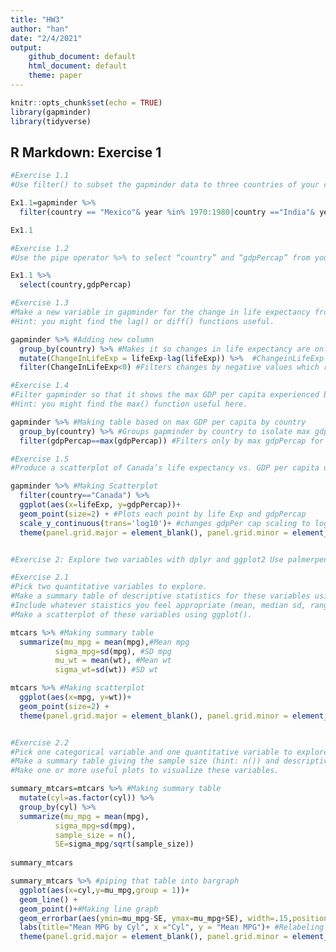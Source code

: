```yaml
---
title: "HW3"
author: "han"
date: "2/4/2021"
output:
    github_document: default
    html_document: default
    theme: paper
---
```


```r
knitr::opts_chunk$set(echo = TRUE)
library(gapminder)
library(tidyverse)
```

## R Markdown: Exercise 1

```r
#Exercise 1.1
#Use filter() to subset the gapminder data to three countries of your choice in the 1970’s.

Ex1.1=gapminder %>% 
  filter(country == "Mexico"& year %in% 1970:1980|country =="India"& year %in% 1970:1980|country =="China" & year %in% 1970:1980)

Ex1.1

#Exercise 1.2
#Use the pipe operator %>% to select “country” and “gdpPercap” from your filtered dataset in 1.1.

Ex1.1 %>% 
  select(country,gdpPercap)

#Exercise 1.3
#Make a new variable in gapminder for the change in life expectancy from the previous measurement. Filter this table to show all of the entries that have experienced a drop in life expectancy.
#Hint: you might find the lag() or diff() functions useful.

gapminder %>% #Adding new column
  group_by(country) %>% #Makes it so changes in life expectancy are only measured by country
  mutate(ChangeInLifeExp = lifeExp-lag(lifeExp)) %>%  #ChangeinLifeExp is the current row - previous row
  filter(ChangeInLifeExp<0) #Filters changes by negative values which represents decrease in life expectancy

#Exercise 1.4
#Filter gapminder so that it shows the max GDP per capita experienced by each country.
#Hint: you might find the max() function useful here.

gapminder %>% #Making table based on max GDP per capita by country
  group_by(country) %>% #Groups gapminder by country to isolate max gdpPer cap for each country
  filter(gdpPercap==max(gdpPercap)) #Filters only by max gdpPercap for each country

#Exercise 1.5
#Produce a scatterplot of Canada’s life expectancy vs. GDP per capita using ggplot2, without defining a new variable. That is, after filtering the gapminder data set, pipe it directly into the ggplot() function. In your plot, put GDP per capita on a log scale.

gapminder %>% #Making Scatterplot
  filter(country=="Canada") %>% 
  ggplot(aes(x=lifeExp, y=gdpPercap))+
  geom_point(size=2) + #Plots each point by life Exp and gdpPercap
  scale_y_continuous(trans='log10')+ #changes gdpPer cap scaling to log scale
  theme(panel.grid.major = element_blank(), panel.grid.minor = element_blank())


#Exercise 2: Explore two variables with dplyr and ggplot2 Use palmerpenguins::penguins or another dataset of your choice. (Check out a dataset from the datasets R package if you want!)

#Exercise 2.1
#Pick two quantitative variables to explore.
#Make a summary table of descriptive statistics for these variables using summarize().
#Include whatever staistics you feel appropriate (mean, median sd, range, etc.).
#Make a scatterplot of these variables using ggplot().

mtcars %>% #Making summary table
  summarize(mu_mpg = mean(mpg),#Mean mpg
          sigma_mpg=sd(mpg), #SD mpg
          mu_wt = mean(wt), #Mean wt
          sigma_wt=sd(wt)) #SD wt

mtcars %>% #Making scatterplot
  ggplot(aes(x=mpg, y=wt))+
  geom_point(size=2) +
  theme(panel.grid.major = element_blank(), panel.grid.minor = element_blank())


#Exercise 2.2
#Pick one categorical variable and one quantitative variable to explore.
#Make a summary table giving the sample size (hint: n()) and descriptive statistics for the quantitative variable by group.
#Make one or more useful plots to visualize these variables.

summary_mtcars=mtcars %>% #Making summary table
  mutate(cyl=as.factor(cyl)) %>% 
  group_by(cyl) %>% 
  summarize(mu_mpg = mean(mpg),
          sigma_mpg=sd(mpg),
          sample_size = n(),
          SE=sigma_mpg/sqrt(sample_size))
  
summary_mtcars

summary_mtcars %>% #piping that table into bargraph
  ggplot(aes(x=cyl,y=mu_mpg,group = 1))+
  geom_line() +
  geom_point()+#Making line graph
  geom_errorbar(aes(ymin=mu_mpg-SE, ymax=mu_mpg+SE), width=.15,position=position_dodge(.9))+ #Making error bars
  labs(title="Mean MPG by Cyl", x ="Cyl", y = "Mean MPG")+ #Relabeling
  theme(panel.grid.major = element_blank(), panel.grid.minor = element_blank())

  
```
